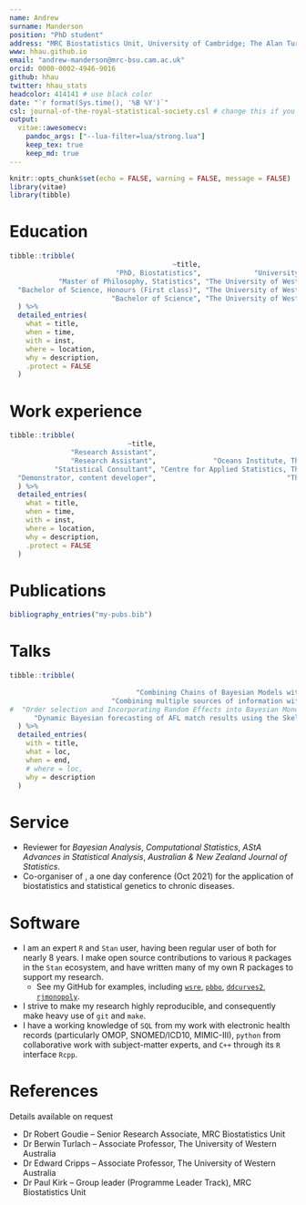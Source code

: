 ```yaml
---
name: Andrew
surname: Manderson
position: "PhD student"
address: "MRC Biostatistics Unit, University of Cambridge; The Alan Turing Institute"
www: hhau.github.io
email: "andrew-manderson@mrc-bsu.cam.ac.uk"
orcid: 0000-0002-4946-9016
github: hhau
twitter: hhau_stats
headcolor: 414141 # use black color
date: "`r format(Sys.time(), '%B %Y')`"
csl: journal-of-the-royal-statistical-society.csl # change this if you want to use other citation styles
output: 
  vitae::awesomecv:
    pandoc_args: ["--lua-filter=lua/strong.lua"]
    keep_tex: true
    keep_md: true
---
```


```r
knitr::opts_chunk$set(echo = FALSE, warning = FALSE, message = FALSE)
library(vitae)
library(tibble)
```

# Education

```r
tibble::tribble(
                                        ~title,                                 ~inst,       ~location,                     ~time,                                                                            ~description,
                          "PhD, Biostatistics",             "University of Cambridge",    "Cambridge, UK", "Oct 2018 -- Jun 2022 (expected)", c("Bayesian methods for integrating multiple sources of information, predictive elicitation and Bayesian optimisation.", "Applications include respiratory failure and electronic health records; evidence synthesis models for influenza; population ecology. ", "Funded by a scholarship from The Alan Turing Institute (5 awarded to international students from approx. 300 applications)."),
            "Master of Philosophy, Statistics", "The University of Western Australia", "Perth, Australia", "Jan 2016 -- Jan 2018", c("Thesis: \\href{https://research-repository.uwa.edu.au/en/publications/methodology-for-bayesian-monotonic-polynomials}{Methodology for Bayesian Monotonic Polynomials}."),
  "Bachelor of Science, Honours (First class)", "The University of Western Australia", "Perth, Australia", "Jan 2015 -- Nov 2015", c("Major: Mathematics and Statistics", "Thesis: Dynamic Bayesian forecasting of AFL match results using the Skellam distribution.",  "Grade point average: 7/7; Weighted average mark: 86.5/100."),
                         "Bachelor of Science", "The University of Western Australia", "Perth, Australia", "Mar 2012 -- Nov 2014", c("Majors: Engineering Science, Mathematics and Statistics.", "Grade point average: 6.25/7; Weighted average mark: 78/100.")
  ) %>%
  detailed_entries(
    what = title,
    when = time,
    with = inst,
    where = location,
    why = description,
    .protect = FALSE
  )
```

# Work experience

```r
tibble::tribble(
                             ~title,                                                                ~inst,          ~location,                  ~time, ~description,
               "Research Assistant",                                             "MRC Biostatistics Unit",    "Cambridge, UK", "Apr 2020 -- Sep 2020", c("Member of the MRC Biostatistics Unit's DECOVID team, and the project-wide software and tooling team.", "Project used electronic health records to improve care for COVID-19 patients with co-occurring haemotological conditions."),
               "Research Assistant",              "Oceans Institute, The University of Western Australia", "Perth, Australia", "Mar 2018 -- Sep 2018", c("Statistician on a multidisciplinary team of oceanographers, software engineers and statisticians.", "Joint project between the UWA Oceans institute and The Alan Turing Institute.", "First author on resulting publication."),
           "Statistical Consultant", "Centre for Applied Statistics, The University of Western Australia", "Perth, Australia", "Sep 2017 -- Nov 2017", "Applied statistician for veterinary science study into an exercise induced disease in horses.",
  "Demonstrator, content developer",                                "The University of Western Australia", "Perth, Australia",         "2015 -- 2018", c("Wrote and taught tutorials for masters level unit on Bayesian statistics and computational methods.", "Demonstrator for the first and second year undergraduate classes \\textit{Statistics for Science} and \\textit{Analysis of Observations}.")
  ) %>%
  detailed_entries(
    what = title,
    when = time,
    with = inst,
    where = location,
    why = description,
    .protect = FALSE
  )
```

# Publications

```r
bibliography_entries("my-pubs.bib")
```

# Talks

```r
tibble::tribble(
                                                                                  ~title,                                                                ~loc,              ~institution,   ~end,      ~description,
                               "Combining Chains of Bayesian Models with Markov Melding",                                                           "Multiple",                       "",     "2021", c("Royal Statistical Society's International conference (contributed talk, Sep 2021, Manchester, UK)",  "Joint Statistical Meetings (speed presentation, Aug 2021, virtual)", "Department-wide seminar (May 2021, virtual)"),
                         "Combining multiple sources of information with Markov melding",                               "The University of Western Australia",        "Perth, Australia", "Feb 2020", "Invited seminar",
#  "Order selection and Incorporating Random Effects into Bayesian Monotonic Polynomials", "Statistical Society of Australia's Young Statisticians Conference",   "Gold Coast, Australia", "Sep 2017",                  "",
      "Dynamic Bayesian forecasting of AFL match results using the Skellam distribution",                               "The University of Western Australia",        "Perth, Australia", "Oct 2015", "Awarded best talk out of all mathematics Honours students."
  ) %>%
  detailed_entries(
    with = title,
    what = loc,
    when = end,
    # where = loc,
    why = description
  )
```

# Service

- Reviewer for _Bayesian Analysis_, _Computational Statistics_, _AStA Advances in Statistical Analysis_, _Australian & New Zealand Journal of Statistics_.
- Co-organiser of \href{https://www.mrc-bsu.cam.ac.uk/event/biostatistics-for-chronic-diseases/}{\textit{Biostatistics for chronic diseases}}, a one day conference (Oct 2021) for the application of biostatistics and statistical genetics to chronic diseases.

# Software

- I am an expert `R` and `Stan` user, having been regular user of both for nearly 8 years. I make open source contributions to various `R` packages in the `Stan` ecosystem, and have written many of my own R packages to support my research.
  - See my GitHub for examples, including [`wsre`](https://github.com/hhau/wsre), [`pbbo`](https://github.com/hhau/pbbo), [`ddcurves2`](https://github.com/hhau/ddcurves2), [`rjmonopoly`](https://github.com/hhau/rjmonopoly).
- I strive to make my research highly reproducible, and consequently make heavy use of `git` and `make`.
- I have a working knowledge of `SQL` from my work with electronic health records (particularly OMOP, SNOMED/ICD10, MIMIC-III), `python` from collaborative work with subject-matter experts, and `C++` through its `R` interface `Rcpp`.

# References

Details available on request

- Dr Robert Goudie -- Senior Research Associate, MRC Biostatistics Unit
- Dr Berwin Turlach -- Associate Professor, The University of Western Australia
- Dr Edward Cripps -- Associate Professor, The University of Western Australia
- Dr Paul Kirk -- Group leader (Programme Leader Track), MRC Biostatistics Unit
